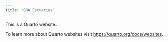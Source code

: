 ```yaml
---
title: "ORA Estuaries"
---
```


This is a Quarto website.

To learn more about Quarto websites visit <https://quarto.org/docs/websites>.
